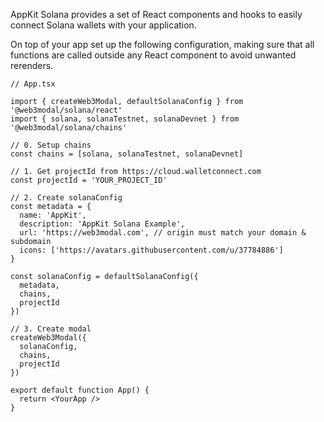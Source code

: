 
AppKit Solana provides a set of React components and hooks to easily connect Solana wallets with your application.

On top of your app set up the following configuration, making sure that all functions are called outside any React component to avoid unwanted rerenders.

```tsx
// App.tsx

import { createWeb3Modal, defaultSolanaConfig } from '@web3modal/solana/react'
import { solana, solanaTestnet, solanaDevnet } from '@web3modal/solana/chains'

// 0. Setup chains
const chains = [solana, solanaTestnet, solanaDevnet]

// 1. Get projectId from https://cloud.walletconnect.com
const projectId = 'YOUR_PROJECT_ID'

// 2. Create solanaConfig
const metadata = {
  name: 'AppKit',
  description: 'AppKit Solana Example',
  url: 'https://web3modal.com', // origin must match your domain & subdomain
  icons: ['https://avatars.githubusercontent.com/u/37784886']
}

const solanaConfig = defaultSolanaConfig({
  metadata,
  chains,
  projectId
})

// 3. Create modal
createWeb3Modal({
  solanaConfig,
  chains,
  projectId
})

export default function App() {
  return <YourApp />
}
```
